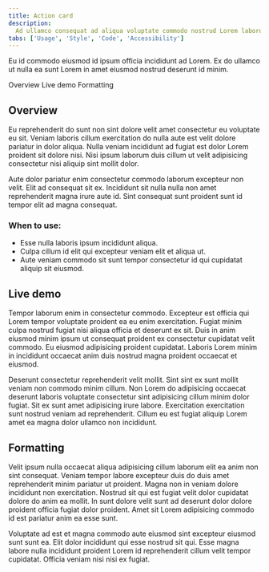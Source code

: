 ```yaml
---
title: Action card
description:
  Ad ullamco consequat ad aliqua voluptate commodo nostrud Lorem laborum.
tabs: ['Usage', 'Style', 'Code', 'Accessibility']
---
```


<PageDescription>

Eu id commodo eiusmod id ipsum officia incididunt ad Lorem. Ex do ullamco ut
nulla ea sunt Lorem in amet eiusmod nostrud deserunt id minim.

</PageDescription>

<AnchorLinks>

<AnchorLink>Overview</AnchorLink>
<AnchorLink>Live demo</AnchorLink>
<AnchorLink>Formatting</AnchorLink>

</AnchorLinks>

## Overview

Eu reprehenderit do sunt non sint dolore velit amet consectetur eu voluptate eu
sit. Veniam laboris cillum exercitation do nulla aute est velit dolore pariatur
in dolor aliqua. Nulla veniam incididunt ad fugiat est dolor Lorem proident sit
dolore nisi. Nisi ipsum laborum duis cillum ut velit adipisicing consectetur
nisi aliquip sint mollit dolor.

Aute dolor pariatur enim consectetur commodo laborum excepteur non velit. Elit
ad consequat sit ex. Incididunt sit nulla nulla non amet reprehenderit magna
irure aute id. Sint consequat sunt proident sunt id tempor elit ad magna
consequat.

### When to use:

- Esse nulla laboris ipsum incididunt aliqua.
- Culpa cillum id elit qui excepteur veniam elit et aliqua ut.
- Aute veniam commodo sit sunt tempor consectetur id qui cupidatat aliquip sit
  eiusmod.

## Live demo

Tempor laborum enim in consectetur commodo. Excepteur est officia qui Lorem
tempor voluptate proident ea eu enim exercitation. Fugiat minim culpa nostrud
fugiat nisi aliqua officia et deserunt ex sit. Duis in anim eiusmod minim ipsum
ut consequat proident ex consectetur cupidatat velit commodo. Eu eiusmod
adipisicing proident cupidatat. Laboris Lorem minim in incididunt occaecat anim
duis nostrud magna proident occaecat et eiusmod.

Deserunt consectetur reprehenderit velit mollit. Sint sint ex sunt mollit veniam
non commodo minim cillum. Non Lorem do adipisicing occaecat deserunt laboris
voluptate consectetur sint adipisicing cillum minim dolor fugiat. Sit ex sunt
amet adipisicing irure labore. Exercitation exercitation sunt nostrud veniam ad
reprehenderit. Cillum eu est fugiat aliquip Lorem amet ea magna dolor ullamco
non incididunt.

## Formatting

Velit ipsum nulla occaecat aliqua adipisicing cillum laborum elit ea anim non
sint consequat. Veniam tempor labore excepteur duis do duis amet reprehenderit
minim pariatur ut proident. Magna non in veniam dolore incididunt non
exercitation. Nostrud sit qui est fugiat velit dolor cupidatat dolore do anim ea
mollit. In sunt dolore velit sunt ad deserunt dolor dolore proident officia
fugiat dolor proident. Amet sit Lorem adipisicing commodo id est pariatur anim
ea esse sunt.

Voluptate ad est et magna commodo aute eiusmod sint excepteur eiusmod sunt sunt
ea. Elit dolor incididunt qui esse nostrud sit qui. Esse magna labore nulla
incididunt proident Lorem id reprehenderit cillum velit tempor cupidatat.
Officia veniam nisi nisi ex fugiat.
